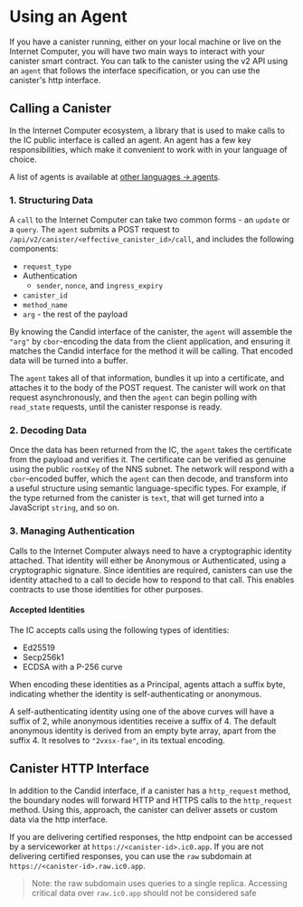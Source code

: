 
# Using an Agent

If you have a canister running, either on your local machine or live on the Internet Computer, you will have two main ways to interact with your canister smart contract. You can talk to the canister using the v2 API using an `agent` that follows the interface specification, or you can use the canister's http interface.

## Calling a Canister

In the Internet Computer ecosystem, a library that is used to make calls to the IC public interface is called an agent. An agent has a few key responsibilities, which make it convenient to work with in your language of choice. 

A list of agents is available at [other languages -> agents](./languages/other-languages/other-languages-intro#interfacing-with-canisters-agents).

### 1. Structuring Data

A `call` to the Internet Computer can take two common forms - an `update` or a `query`. The `agent` submits a POST request to `/api/v2/canister/<effective_canister_id>/call`, and includes the following components: 
* `request_type`
* Authentication
    * `sender`, `nonce`, and `ingress_expiry`
* `canister_id`
* `method_name`
* `arg` - the rest of the payload

By knowing the Candid interface of the canister, the `agent` will assemble the `"arg"` by `cbor`-encoding the data from the client application, and ensuring it matches the Candid interface for the method it will be calling. That encoded data will be turned into a buffer.

The `agent` takes all of that information, bundles it up into a certificate, and attaches it to the body of the POST request. The canister will work on that request asynchronously, and then the `agent` can begin polling with `read_state` requests, until the canister response is ready.

### 2. Decoding Data

Once the data has been returned from the IC, the `agent` takes the certificate from the payload and verifies it. The certificate can be verified as genuine using the public `rootKey` of the NNS subnet. The network will respond with a `cbor`-encoded buffer, which the `agent` can then decode, and transform into a useful structure using semantic language-specific types. For example, if the type returned from the canister is `text`, that will get turned into a JavaScript `string`, and so on.

### 3. Managing Authentication

Calls to the Internet Computer always need to have a cryptographic identity attached. That identity will either be Anonymous or Authenticated, using a cryptographic signature. Since identities are required, canisters can use the identity attached to a call to decide how to respond to that call. This enables contracts to use those identities for other purposes. 

#### Accepted Identities

The IC accepts calls using the following types of identities:

* Ed25519
* Secp256k1
* ECDSA with a P-256 curve

When encoding these identities as a Principal, agents attach a suffix byte, indicating whether the identity is self-authenticating or anonymous. 

A self-authenticating identity using one of the above curves will have a suffix of 2, while anonymous identities receive a suffix of 4. The default anonymous identity is derived from an empty byte array, apart from the suffix 4. It resolves to `"2vxsx-fae"`, in its textual encoding.


## Canister HTTP Interface

In addition to the Candid interface, if a canister has a `http_request` method, the boundary nodes will forward HTTP and HTTPS calls to the `http_request` method. Using this, approach, the canister can deliver assets or custom data via the http interface.

If you are delivering certified responses, the http endpoint can be accessed by a serviceworker at `https://<canister-id>.ic0.app`. If you are not delivering certified responses, you can use the `raw` subdomain at `https://<canister-id>.raw.ic0.app`. 

> Note: the raw subdomain uses queries to a single replica. Accessing critical data over `raw.ic0.app` should not be considered safe
